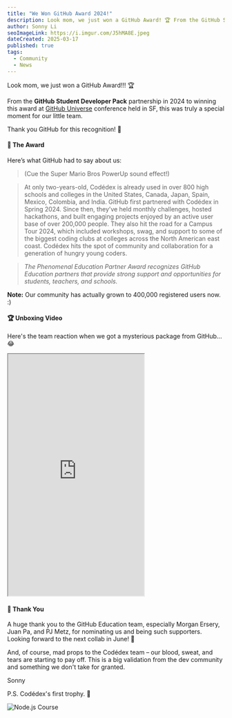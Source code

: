 ```yaml
---
title: "We Won GitHub Award 2024!"
description: Look mom, we just won a GitHub Award! 🏆 From the GitHub Student Developer Pack partnership in 2024 to winning this award at GitHub Universe conference held in SF, this was truly a special moment for our little team.
author: Sonny Li
seoImageLink: https://i.imgur.com/J5hMA8E.jpeg
dateCreated: 2025-03-17
published: true
tags:
  - Community
  - News
---
```


Look mom, we just won a GitHub Award!!! 🏆

From the **GitHub Student Developer Pack** partnership in 2024 to winning this award at [GitHub Universe](https://githubuniverse.com) conference held in SF, this was truly a special moment for our little team. 

Thank you GitHub for this recognition! 🌟

#### 📜 The Award

Here’s what GitHub had to say about us:

> (Cue the Super Mario Bros PowerUp sound effect!) 

> At only two-years-old, Codédex is already used in over 800 high schools and colleges in the United States, Canada, Japan, Spain, Mexico, Colombia, and India. GitHub first partnered with Codédex in Spring 2024. Since then, they’ve held monthly challenges, hosted hackathons, and built engaging projects enjoyed by an active user base of over 200,000 people. They also hit the road for a Campus Tour 2024, which included workshops, swag, and support to some of the biggest coding clubs at colleges across the North American east coast. Codédex hits the spot of community and collaboration for a generation of hungry young coders.

> _The Phenomenal Education Partner Award recognizes GitHub Education partners that provide strong support and opportunities for students, teachers, and schools._

**Note:** Our community has actually grown to 400,000 registered users now. :)

#### 🏆 Unboxing Video

Here's the team reaction when we got a mysterious package from GitHub... 😂

<iframe
  width="315"
  height="560"
  src="https://www.youtube.com/embed/hOvbnU5ULrE"
  title="YouTube video player"
  allowFullScreen
></iframe>

#### 🙏 Thank You

A huge thank you to the GitHub Education team, especially Morgan Ersery, Juan Pa, and PJ Metz, for nominating us and being such supporters. Looking forward to the next collab in June! 🤫

And, of course, mad props to the Codédex team – our blood, sweat, and tears are starting to pay off. This is a big validation from the dev community and something we don't take for granted. 

Sonny

P.S. Codédex's first trophy. 🥹

![Node.js Course](https://i.imgur.com/3LDvO2j.jpeg)
